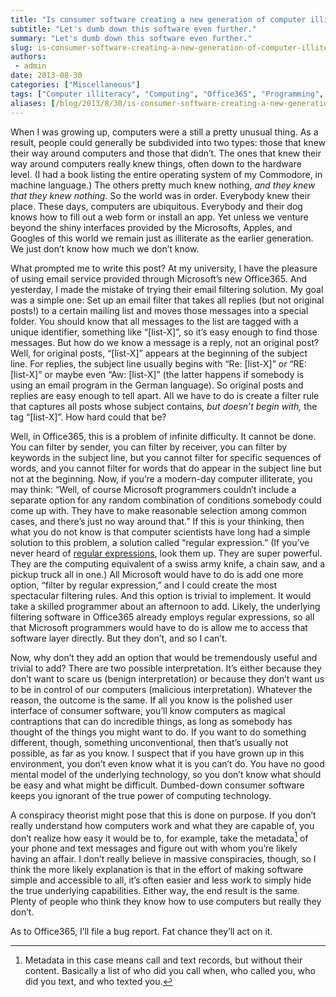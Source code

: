 ```yaml
---
title: "Is consumer software creating a new generation of computer illiterates?"
subtitle: "Let's dumb down this software even further."
summary: "Let's dumb down this software even further."
slug: is-consumer-software-creating-a-new-generation-of-computer-illiterates
authors:
 - admin
date: 2013-08-30
categories: ["Miscellaneous"]
tags: ["Computer illiteracy", "Computing", "Office365", "Programming", "Software"]
aliases: [/blog/2013/8/30/is-consumer-software-creating-a-new-generation-of-computer-illiterates]
---
```

When I was growing up, computers were a still a pretty unusual thing. As a result, people could generally be subdivided into two types: those that knew their way around computers and those that didn’t. The ones that knew their way around computers really knew things, often down to the hardware level. (I had a book listing the entire operating system of my Commodore, in machine language.) The others pretty much knew nothing, *and they knew that they knew nothing.* So the world was in order. Everybody knew their place. These days, computers are ubiquitous. Everybody and their dog knows how to fill out a web form or install an app. Yet unless we venture beyond the shiny interfaces provided by the Microsofts, Apples, and Googles of this world we remain just as illiterate as the earlier generation. We just don’t know how much we don't know.

What prompted me to write this post? At my university, I have the pleasure of using email service provided through Microsoft’s new Office365. And yesterday, I made the mistake of trying their email filtering solution. My goal was a simple one: Set up an email filter that takes all replies (but not original posts!) to a certain mailing list and moves those messages into a special folder. You should know that all messages to the list are tagged with a unique identifier, something like “[list-X]”, so it’s easy enough to find those messages. But how do we know a message is a reply, not an original post? Well, for original posts, “[list-X]” appears at the beginning of the subject line. For replies, the subject line usually begins with “Re: [list-X]” or “RE: [list-X]” or maybe even “Aw: [list-X]” (the latter happens if somebody is using an email program in the German language). So original posts and replies are easy enough to tell apart. All we have to do is create a filter rule that captures all posts whose subject contains, *but doesn’t begin with,* the tag “[list-X]”. How hard could that be?

Well, in Office365, this is a problem of infinite difficulty. It cannot be done. You can filter by sender, you can filter by receiver, you can filter by keywords in the subject line, but you cannot filter for specific sequences of words, and you cannot filter for words that do appear in the subject line but not at the beginning. Now, if you’re a modern-day computer illiterate, you may think: “Well, of course Microsoft programmers couldn’t include a separate option for any random combination of conditions somebody could come up with. They have to make reasonable selection among common cases, and there’s just no way around that.” If this is your thinking, then what you do not know is that computer scientists have long had a simple solution to this problem, a solution called “regular expression.” (If you’ve never heard of [regular expressions](http://en.wikipedia.org/wiki/Regular_expression), look them up. They are super powerful. They are the computing equivalent of a swiss army knife, a chain saw, and a pickup truck all in one.) All Microsoft would have to do is add one more option, “filter by regular expression,” and I could create the most spectacular filtering rules. And this option is trivial to implement. It would take a skilled programmer about an afternoon to add. Likely, the underlying filtering software in Office365 already employs regular expressions, so all that Microsoft programmers would have to do is allow me to access that software layer directly. But they don’t, and so I can’t.

Now, why don’t they add an option that would be tremendously useful and trivial to add? There are two possible interpretation. It’s either because they don’t want to scare us (benign interpretation) or because they don’t want us to be in control of our computers (malicious interpretation). Whatever the reason, the outcome is the same. If all you know is the polished user interface of consumer software, you’ll know computers as magical contraptions that can do incredible things, as long as somebody has thought of the things you might want to do. If you want to do something different, though, something unconventional, then that’s usually not possible, as far as you know. I suspect that if you have grown up in this environment, you don’t even know what it is you can’t do. You have no good mental model of the underlying technology, so you don’t know what should be easy and what might be difficult. Dumbed-down consumer software keeps you ignorant of the true power of computing technology.

A conspiracy theorist might pose that this is done on purpose. If you don’t really understand how computers work and what they are capable of, you don’t realize how easy it would be to, for example, take the metadata[^1] of your phone and text messages and figure out with whom you’re likely having an affair. I don’t really believe in massive conspiracies, though, so I think the more likely explanation is that in the effort of making software simple and accessible to all, it’s often easier and less work to simply hide the true underlying capabilities. Either way, the end result is the same. Plenty of people who think they know how to use computers but really they don’t.

As to Office365, I’ll file a bug report. Fat chance they’ll act on it.

[^1]: Metadata in this case means call and text records, but without their content. Basically a list of who did you call when, who called you, who did you text, and who texted you.
